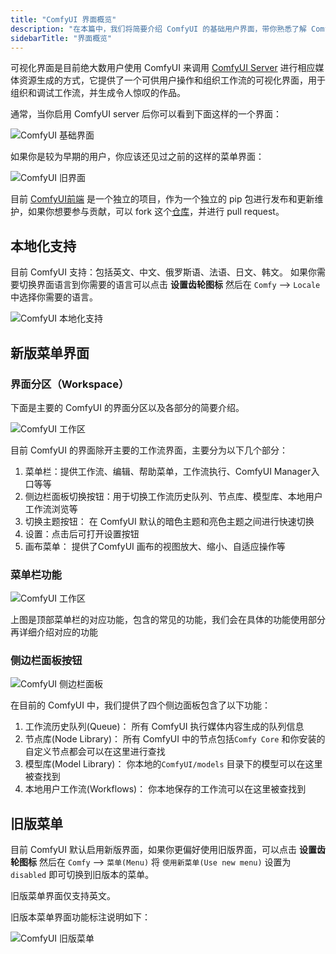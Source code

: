 ```yaml
---
title: "ComfyUI 界面概览"
description: "在本篇中，我们将简要介绍 ComfyUI 的基础用户界面，带你熟悉了解 ComfyUI 界面的各个部分，"
sidebarTitle: "界面概览"
---
```




可视化界面是目前绝大数用户使用 ComfyUI 来调用 [ComfyUI Server](/essentials/comfyui-server/comms_overview) 进行相应媒体资源生成的方式，它提供了一个可供用户操作和组织工作流的可视化界面，用于组织和调试工作流，并生成令人惊叹的作品。

通常，当你启用 ComfyUI server 后你可以看到下面这样的一个界面：

![ComfyUI 基础界面](/images/interface/overview/comfyui_new_interface.jpg)

如果你是较为早期的用户，你应该还见过之前的这样的菜单界面：

![ComfyUI 旧界面](/images/interface/overview/comfyui_old_interface.jpg)

目前 [ComfyUI前端](https://github.com/Comfy-Org/ComfyUI_frontend) 是一个独立的项目，作为一个独立的 pip 包进行发布和更新维护，如果你想要参与贡献，可以 fork 这个[仓库](https://github.com/Comfy-Org/ComfyUI_frontend)，并进行 pull request。

## 本地化支持

目前 ComfyUI 支持：包括英文、中文、俄罗斯语、法语、日文、韩文。
如果你需要切换界面语言到你需要的语言可以点击 **设置齿轮图标** 然后在 `Comfy` --> `Locale` 中选择你需要的语言。

![ComfyUI 本地化支持](/images/interface/overview/locale.jpg)

## 新版菜单界面

### 界面分区（Workspace）

下面是主要的 ComfyUI 的界面分区以及各部分的简要介绍。

![ComfyUI 工作区](/images/zh/interface/comfyui-new-interface-main.png)

目前 ComfyUI 的界面除开主要的工作流界面，主要分为以下几个部分：
1. 菜单栏：提供工作流、编辑、帮助菜单，工作流执行、ComfyUI Manager入口等等
2. 侧边栏面板切换按钮：用于切换工作流历史队列、节点库、模型库、本地用户工作流浏览等
3. 切换主题按钮： 在 ComfyUI 默认的暗色主题和亮色主题之间进行快速切换
4. 设置：点击后可打开设置按钮
5. 画布菜单： 提供了ComfyUI 画布的视图放大、缩小、自适应操作等

### 菜单栏功能

![ComfyUI 工作区](/images/zh/interface/comfyui-new-interface-menu-bar.png)

上图是顶部菜单栏的对应功能，包含的常见的功能，我们会在具体的功能使用部分再详细介绍对应的功能

### 侧边栏面板按钮

![ComfyUI 侧边栏面板](/images/zh/interface/comfyui-new-interface-side-panel.png)

在目前的 ComfyUI 中，我们提供了四个侧边面板包含了以下功能：
1. 工作流历史队列(Queue)： 所有 ComfyUI 执行媒体内容生成的队列信息
2. 节点库(Node Library)： 所有 ComfyUI 中的节点包括`Comfy Core` 和你安装的自定义节点都会可以在这里进行查找
3. 模型库(Model Library)： 你本地的`ComfyUI/models` 目录下的模型可以在这里被查找到
4. 本地用户工作流(Workflows)： 你本地保存的工作流可以在这里被查找到

## 旧版菜单

目前 ComfyUI 默认启用新版界面，如果你更偏好使用旧版界面，可以点击 **设置齿轮图标** 然后在 `Comfy` --> `菜单(Menu)` 将 `使用新菜单(Use new menu)` 设置为 `disabled` 即可切换到旧版本的菜单。

<Note>
旧版菜单界面仅支持英文。
</Note>

旧版本菜单界面功能标注说明如下：

![ComfyUI 旧版菜单](/images/zh/interface/comfyui-old-menu.png)



